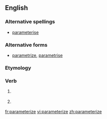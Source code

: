 ==English==

===Alternative spellings===
*[[parameterise]] {{i|UK}}

===Alternative forms===
*[[parametrize]], [[parametrise]] {{i|UK}}

===Etymology===
{{suffix|parameter|ize}}

===Verb===
{{en-verb|parameteriz|ing}}

# {{US}} {{rfdef}}
# {{UK}} {{alternative spelling of|parametrize}}

[[fr:parameterize]]
[[vi:parameterize]]
[[zh:parameterize]]